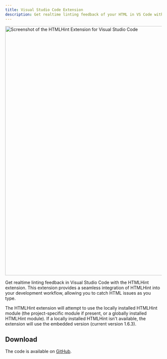 ```yaml
---
title: Visual Studio Code Extension
description: Get realtime linting feedback of your HTML in VS Code with the HTMLHint extension.
---
```


<img src="/img/htmlhint-vscode-extension.png" alt="Screenshot of the HTMLHint Extension for Visual Studio Code" width="1533" height="800" />


Get realtime linting feedback in Visual Studio Code with the HTMLHint extension. This extension provides a seamless integration of HTMLHint into your development workflow, allowing you to catch HTML issues as you type.

The HTMLHint extension will attempt to use the locally installed HTMLHint module (the project-specific module if present, or a globally installed HTMLHint module). If a locally installed HTMLHint isn't available, the extension will use the embedded version (current version 1.6.3).

## Download

<CardGrid>
  <LinkCard
    title="VS Code Marketplace"
    href="https://marketplace.visualstudio.com/items?itemName=HTMLHint.vscode-htmlhint"
  />
  <LinkCard
    title="Open VSX Registry"
    href="https://open-vsx.org/extension/HTMLHint/vscode-htmlhint"
  />
</CardGrid>

The code is available on [GitHub](https://github.com/htmlhint/vscode-htmlhint).
